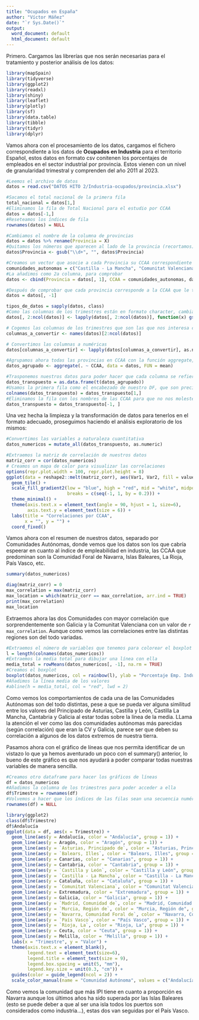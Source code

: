 ---
title: "Ocupados en España"
author: "Víctor Máñez"
date: "`r Sys.Date()`"
output:
  word_document: default
  html_document: default
---
Primero. Cargamos las librerías que nos serán necesarias para el tratamiento y posterior análisis de los datos:
```{r Librerías necesarias, include=FALSE}
library(mapSpain)
library(tidyverse)
library(ggplot2)
library(readxl)
library(shiny)
library(leaflet)
library(plotly)
library(sf)
library(data.table)
library(tibble)
library(tidyr)
library(dplyr)
```

Vamos ahora con el procesamiento de los datos, cargamos el fichero correspondiente a los datos de **Ocupados en Industria** para el territorio Español, estos datos en formato csv conitenen los porcentajes de empleados en el sector industrial por provincia. Estos vienen con un nivel de granularidad trimestral y comprenden del año 2011 al 2023.
```{r Prepara Datos}

#Leemos el archivo de datos
datos = read.csv("DATOS HITO 2/Industria-ocupados/provincia.xlsx")

#Sacamos el total nacional de la primera fila
total_nacional = datos[1,]
#Eliminamos la fila de Total Nacional para el estudio por CCAA
datos = datos[-1,]
#Reseteamos los índices de fila
rownames(datos) = NULL

#Cambiamos el nombre de la columna de provincias
datos = datos %>% rename(Provincia = X)
#Quitamos los números que aparecen al lado de la provincia (recortamos) para que nuestros análisis sean más limpios
datos$Provincia <- gsub("\\d+", "", datos$Provincia)

#Creamos un vector que asocie a cada Provincia su CCAA correspondiente
comunidades_autonomas = c("Castilla - La Mancha", "Comunitat Valenciana", "Andalucía", "País Vasco", "Asturias, Principado de", "Castilla y León", "Extremadura", "Balears, Illes", "Cataluña", "País Vasco", "Castilla y León", "Extremadura", "Andalucía", "Cantabria", "Comunitat Valenciana", "Castilla - La Mancha", "Andalucía", "Galicia", "Castilla - La Mancha", "País Vasco", "Cataluña", "Andalucía", "Castilla - La Mancha", "Andalucía", "Andalucía", "Castilla y León", "Castilla y León", "Cataluña", "Galicia", "Madrid, Comunidad de", "Andalucía", "Murcia, Región de", "Navarra, Comunidad Foral de", "Galicia", "Castilla y León", "Canarias", "Galicia", "Rioja, La", "Castilla y León", "Canarias", "Castilla y León", "Andalucía", "Castilla y León", "Cataluña", "Aragón", "Castilla - La Mancha", "Comunitat Valenciana", "Castilla y León", "Castilla y León", "Aragón", "Ceuta", "Melilla")
#La añadimos como 2a columna, para comprobar
datos <- cbind(Provincia = datos[, 1], CCAA = comunidades_autonomas, datos[, -1])

#Después de comprobar que cada provincia corresponde a la CCAA que le toca, eliminamos esa columna para hacer los análisis
datos = datos[, -1]

tipos_de_datos = sapply(datos, class)
#Como las columnas de los trimestres están en formato character, cambiamos la coma decimal por un punto para que así lo pueda reconocer R como un valor real
datos[, 2:ncol(datos)] <- lapply(datos[, 2:ncol(datos)], function(x) gsub(",", ".", x))

# Cogemos las columnas de los trimestres que son las que nos interesa cambiar el tipo
columnas_a_convertir <- names(datos)[2:ncol(datos)]

# Convertimos las columnas a numéricas
datos[columnas_a_convertir] <- lapply(datos[columnas_a_convertir], as.numeric)

#Agrupamos ahora todas las provincias en CCAA con la función aggregate, lo haremos con la media de los valores de cada provincia dentro de la CCAA
datos_agrupado <- aggregate(. ~ CCAA, data = datos, FUN = mean)

#Trasponemos nuestros datos para poder hacer que cada columna se refiera a las CCAA
datos_transpuesto = as.data.frame(t(datos_agrupado))
#Usamos la primera fila como el encabezado de nuestro DF, que son precisamente las CCAA
colnames(datos_transpuesto) = datos_transpuesto[1,]
#Eliminamos la fila con los nombres de las CCAA para que no nos moleste en los análisis que hagamos
datos_transpuesto = datos_transpuesto[-1, ]
```

Una vez hecha la limpieza y la transformación de datos para tenerlos en el formato adecuado, proseguimos haciendo el análisis exploratorio de los mismos:

```{r Análisis Exploratorio}
#Convertimos las variables a naturaleza cuantitativa
datos_numericos = mutate_all(datos_transpuesto, as.numeric)

#Extraemos la matriz de correlación de nuestros datos
matriz_corr = cor(datos_numericos)
# Creamos un mapa de calor para visualizar las correlaciones
options(repr.plot.width = 100, repr.plot.height = 8)
ggplot(data = reshape2::melt(matriz_corr), aes(Var1, Var2, fill = value)) +
  geom_tile() +
  scale_fill_gradient2(low = "blue", high = "red", mid = "white", midpoint = 0, limit = c(-1,1),
                       breaks = c(seq(-1, 1, by = 0.2))) +
  theme_minimal() +
  theme(axis.text.x = element_text(angle = 90, hjust = 1, size=6),
        axis.text.y = element_text(size = 6)) +
  labs(title = "Correlaciones por CCAA",
       x = "", y = "") +
  coord_fixed()
```
Vamos ahora con el resumen de nuestros datos, separado por Comunidades Autónomas, donde vemos que los datos son los que cabría espeerar en cuanto al índice de empleabilidad en industria, las CCAA que predominan son la Comunidad Foral de Navarra, Islas Baleares, La Rioja, País Vasco, etc.
```{r}
summary(datos_numericos)
```
```{r}
diag(matriz_corr) = 0
max_correlation = max(matriz_corr)
max_location = which(matriz_corr == max_correlation, arr.ind = TRUE)
print(max_correlation)
max_location
```
Extraemos ahora las dos Comunidades con mayor correlación que sorprendentemente son Galicia y la Comunitat Valenciana con un valor de `r max_correlation`. Aunque como vemos las correlaciones entre las distintas regiones son del todo variadas.

```{r Gráfico de Caja}
#Extraemos el número de variables que tenemos para colorear el boxplot
l = length(colnames(datos_numericos))
#Extraemos la media total para dibujar una línea con ella
media_total = rowMeans(datos_numericos[, -1], na.rm = TRUE)
#Creamos el boxplot
boxplot(datos_numericos, col = rainbow(l), ylab = "Porcentaje Emp. Industria", main = "Boxplot de la prop. de Emp. Ind. por Comunidad Autónoma", las=2) #+
#Añadimos la línea media de los valores
#abline(h = media_total, col = "red", lwd = 2)
```
Como vemos los comportamientos de cada una de las Comunidades Autónomas son del todo distintas, pese a que se pueda ver alguna similitud entre los valores del Principado de Asturias, Castilla y León, Castilla La Mancha, Cantabria y Galicia al estar todas sobre la línea de la media. LLama la atención el ver como las dos comunidades autónomas más parecidas (según correlación) que eran la CV y Galicia, parece ser que deben su correlación a algunos de los datos extremos de nuestra tierra.

Pasamos ahora con el gráfico de líneas que nos permita identificar de un vistazo lo que ya hemos aventurado un poco con el summary() anterior, lo bueno de este gráfico es que nos ayudará a poder comparar todas nuestras variables de manera sencilla.
```{r Gráfico de Lineas}
#Creamos otro dataframe para hacer los gráficos de líneas
df = datos_numericos
#Añadimos la columna de los trimestres para poder acceder a ella
df$Trimestre = rownames(df)
#Volvemos a hacer que los índices de las filas sean una secuencia numérica 1,2,3...
rownames(df) = NULL

library(ggplot2)
class(df$Trimestre)
df$Andalucía
ggplot(data = df, aes(x = Trimestre)) +
  geom_line(aes(y = Andalucía, color = "Andalucía", group = 1)) +
  geom_line(aes(y = Aragón, color = "Aragón", group = 1)) +
  geom_line(aes(y = `Asturias, Principado de`, color = "Asturias, Principado de", group = 1)) +
  geom_line(aes(y = `Balears, Illes`, color = "Balears, Illes", group = 1)) +
  geom_line(aes(y = Canarias, color = "Canarias", group = 1)) +
  geom_line(aes(y = Cantabria, color = "Cantabria", group = 1)) +
  geom_line(aes(y = `Castilla y León`, color = "Castilla y León", group = 1)) +
  geom_line(aes(y = `Castilla - La Mancha`, color = "Castilla - La Mancha", group = 1)) +
  geom_line(aes(y = Cataluña, color = "Cataluña", group = 1)) +
  geom_line(aes(y = `Comunitat Valenciana`, color = "Comunitat Valenciana", group = 1)) +
  geom_line(aes(y = Extremadura, color = "Extremadura", group = 1)) +
  geom_line(aes(y = Galicia, color = "Galicia", group = 1)) +
  geom_line(aes(y = `Madrid, Comunidad de`, color = "Madrid, Comunidad de", group = 1)) +
  geom_line(aes(y = `Murcia, Región de`, color = "Murcia, Región de", group = 1)) +
  geom_line(aes(y = `Navarra, Comunidad Foral de`, color = "Navarra, Comunidad Foral de", group = 1)) +
  geom_line(aes(y = `País Vasco`, color = "País Vasco", group = 1)) +
  geom_line(aes(y = `Rioja, La`, color = "Rioja, La", group = 1)) +
  geom_line(aes(y = Ceuta, color = "Ceuta", group = 1)) +
  geom_line(aes(y = Melilla, color = "Melilla", group = 1)) +
  labs(x = "Trimestre", y = "Valor") +
  theme(axis.text.x = element_blank(),
        legend.text = element_text(size=6),
        legend.title = element_text(size = 9),
        legend.box.spacing = unit(5, "mm"),
        legend.key.size = unit(0.3, "cm")) +
  guides(color = guide_legend(ncol = 2)) +
  scale_color_manual(name = "Comunidad Autónoma", values = c("Andalucía" = "blue", "Aragón" = "red","Asturias, Principado de" = "green","Balears, Illes" = "purple", "Canarias" = "orange","Cantabria" = "pink", "Castilla y León" = "brown","Castilla - La Mancha" = "yellow", "Cataluña" = "cyan", "Comunitat Valenciana" = "gray", "Extremadura" = "magenta", "Galicia" = "navy", "Madrid, Comunidad de" = "maroon", "Murcia, Región de" = "darkolivegreen", "Navarra, Comunidad Foral de" = "darkcyan", "País Vasco" = "violet", "Rioja, La" = "darkorchid", "Ceuta" = "darkgreen", "Melilla" = "darkred"))
```
Como vemos la comunidad que más IPI tiene en cuanto a proporción es Navarra aunque los últimos años ha sido superada por las Islas Baleares (esto se puede deber a que al ser una isla todos los puertos son considerados como industria...), estas dos van seguidas por el País Vasco.
